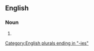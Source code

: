 ==English==

===Noun===
{{head|en|noun form}}

# {{plural of|en|adaptability}}

[[Category:English plurals ending in "-ies"]]